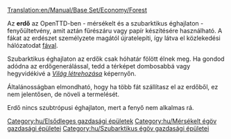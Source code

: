 [[Translation:en/Manual/Base Set/Economy/Forest]]

{{hu/Gazdasági épületek|név=Erdő
|kép=Forest(industry).png
|caption=Mérsékelt égövön
|image2=Snowforest.png
|caption2=Szubarktikus erdő
|klíma=[[hu/Manual/Éghajlatok#Mérsékelt|mérsékelt]], [[hu/Manual/Éghajlatok#Szubarktikus|szubarktikus]]
|elfogad=---
|előállít=[[hu/Manual/Base Set/Economy/Fa|fát]]
}}
Az '''erdő''' az OpenTTD-ben - mérsékelt és a szubarktikus éghajlaton - fenyőültetvény, amit aztán fűrészáru vagy papír készítésére használható. A fákat az erdészet személyzete magától újratelepíti, így látva el közlekedési hálózatodat [[hu/Manual/Base Set/Economy/Fa|fával]].

Szubarktikus éghajlaton az erdők csak hóhatár fölött élnek meg. Ha gondod adódna az erdőgenerálással, tedd a térképet dombosabbá vagy hegyvidékivé a ''[[hu/Manual/Új játék|Világ létrehozása]]'' képernyőn.

Általánosságban elmondható, hogy ha több fát szállítasz el az erdőből, ez nem jelentősen, de növeli a termelését.

Erdő nincs szubtrópusi éghajlaton, mert a fenyő nem alkalmas rá.

{{hu/Navbox Gazdasági épületek}}

[[Category:hu/Elsődleges gazdasági épületek]]
[[Category:hu/Mérsékelt égöv gazdasági épületei]]
[[Category:hu/Szubarktikus égöv gazdasági épületei]]